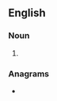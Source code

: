 {{also|Alans}}
==English==

===Noun===
{{head|en|noun form}}

# {{plural of|en|alan}}

===Anagrams===
* {{anagrams|en|a=aalns|Anals|anals|nalas|nasal}}